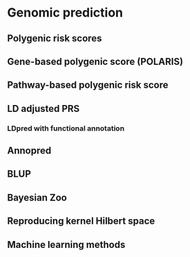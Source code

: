 # Genomic prediction

## Polygenic risk scores

## Gene-based polygenic score (POLARIS)

## Pathway-based polygenic risk score

## LD adjusted PRS

### LDpred with functional annotation

## Annopred

## BLUP

## Bayesian Zoo

## Reproducing kernel Hilbert space

## Machine learning methods


